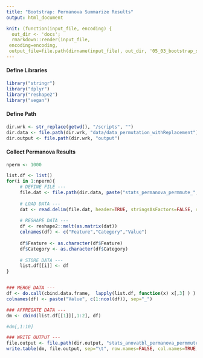 ```yaml
---
title: "Bootstrap: Permanova Summarize Results"
output: html_document

knit: (function(input_file, encoding) {
  out_dir <- 'docs';
  rmarkdown::render(input_file,
 encoding=encoding,
 output_file=file.path(dirname(input_file), out_dir, '05_03_bootstrap_summarize_results.html'))})
---
```



#### Define Libraries
```r
library("stringr")
library("dplyr")
library("reshape2")
library("vegan")
```

#### Define Path
```r
dir.wrk <- str_replace(getwd(), "/scripts", "")
dir.data <- file.path(dir.wrk, "data/data_permutation_withReplacement")
dir.output <- file.path(dir.wrk, "output")
```

#### Collect Permanova Results
```r
nperm <- 1000

list.df <- list()
for(i in 1:nperm){
     # DEFINE FILE ---
     file.dat <- file.path(dir.data, paste("stats_permanova_permmute_",i,".tsv", sep=""))
     
     # LOAD DATA ---
     dat <- read.delim(file.dat, header=TRUE, stringsAsFactors=FALSE, row.names=1)
     
     # RESHAPE DATA ---
     df <- reshape2::melt(as.matrix(dat))
     colnames(df) <- c("Feature","Category","Value")
     
     df$Feature <- as.character(df$Feature)
     df$Category <- as.character(df$Category)
     
     # STORE DATA ---
     list.df[[i]] <- df
}


### MERGE DATA ---
df <- do.call(cbind.data.frame,  lapply(list.df, function(x) x[,3] ) )
colnames(df) <- paste("Value", c(1:ncol(df)), sep="_")

### AFFREGATE DATA ---
dm <- cbind(list.df[[1]][,1:2], df)

#dm[,1:10]

### WRITE OUTPUT ---
file.output <- file.path(dir.output, "stats_anovatbl_permanova_permmute_results_withReplacement.tsv")
write.table(dm, file.output, sep="\t", row.names=FALSE, col.names=TRUE, quote=FALSE)     
```
